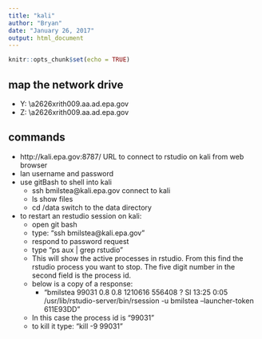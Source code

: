 ```yaml
---
title: "kali"
author: "Bryan"
date: "January 26, 2017"
output: html_document
---
```


```r
knitr::opts_chunk$set(echo = TRUE)
```

## map the network drive

* Y:  \\a2626xrith009.aa.ad.epa.gov\bmilstea
* Z:  \\a2626xrith009.aa.ad.epa.gov\data

## commands

* http://kali.epa.gov:8787/   URL to connect to rstudio on kali from web browser
* lan username and password
* use gitBash to shell into kali
    - ssh bmilstea@kali.epa.gov   connect to kali
    - ls  show files
    - cd /data     switch to the data directory
    
* to restart an restudio session on kali:
    - open git bash
    - type: "ssh bmilstea@kali.epa.gov"
    - respond to password request
    - type "ps aux | grep rstudio"
    - This will show the active processes in rstudio.  From this find the rstudio process you want to stop.  The five digit number in the second field is the process id. 
    - below is a copy of a response:
      - "bmilstea  99031  0.8  0.8 1210616 556408 ?      Sl   13:25   0:05 /usr/lib/rstudio-server/bin/rsession -u bmilstea --launcher-token 611E93DD"
    - In this case the process id is "99031"
    - to kill it type: "kill -9 99031"

